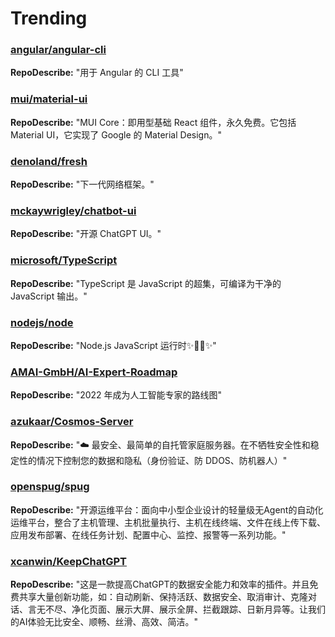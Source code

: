 # Trending

### [angular/angular-cli](https://github.com/angular/angular-cli)
**RepoDescribe:** "用于 Angular 的 CLI 工具"
  

### [mui/material-ui](https://github.com/mui/material-ui)
**RepoDescribe:** "MUI Core：即用型基础 React 组件，永久免费。它包括 Material UI，它实现了 Google 的 Material Design。"
  

### [denoland/fresh](https://github.com/denoland/fresh)
**RepoDescribe:** "下一代网络框架。"
  

### [mckaywrigley/chatbot-ui](https://github.com/mckaywrigley/chatbot-ui)
**RepoDescribe:** "开源 ChatGPT UI。"
  

### [microsoft/TypeScript](https://github.com/microsoft/TypeScript)
**RepoDescribe:** "TypeScript 是 JavaScript 的超集，可编译为干净的 JavaScript 输出。"
  

### [nodejs/node](https://github.com/nodejs/node)
**RepoDescribe:** "Node.js JavaScript 运行时✨🐢🚀✨"
  

### [AMAI-GmbH/AI-Expert-Roadmap](https://github.com/AMAI-GmbH/AI-Expert-Roadmap)
**RepoDescribe:** "2022 年成为人工智能专家的路线图"
  

### [azukaar/Cosmos-Server](https://github.com/azukaar/Cosmos-Server)
**RepoDescribe:** "☁️ 最安全、最简单的自托管家庭服务器。在不牺牲安全性和稳定性的情况下控制您的数据和隐私（身份验证、防 DDOS、防机器人）"
  

### [openspug/spug](https://github.com/openspug/spug)
**RepoDescribe:** "开源运维平台：面向中小型企业设计的轻量级无Agent的自动化运维平台，整合了主机管理、主机批量执行、主机在线终端、文件在线上传下载、应用发布部署、在线任务计划、配置中心、监控、报警等一系列功能。"
  

### [xcanwin/KeepChatGPT](https://github.com/xcanwin/KeepChatGPT)
**RepoDescribe:** "这是一款提高ChatGPT的数据安全能力和效率的插件。并且免费共享大量创新功能，如：自动刷新、保持活跃、数据安全、取消审计、克隆对话、言无不尽、净化页面、展示大屏、展示全屏、拦截跟踪、日新月异等。让我们的AI体验无比安全、顺畅、丝滑、高效、简洁。"
  
